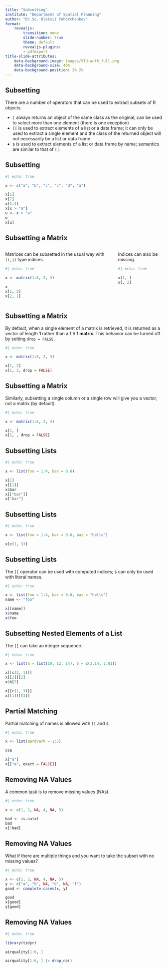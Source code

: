 ---
title: "Subsetting"
institute: "Department of Spatial Planning"
author: "Dr.Sc. Oleksii Yehorchenkov"
format:
    revealjs:
        transition: none
        slide-number: true
        theme: default
        revealjs-plugins:
        - pdfexport
title-slide-attributes:
    data-background-image: images/STU-anfh_full.png
    data-background-size: 40%
    data-background-position: 2% 2%
---

## Subsetting

There are a number of operators that can be used to extract subsets of R objects.

- `[` always returns an object of the same class as the original; can be used to select more than one element (there is one exception)
- `[[` is used to extract elements of a list or a data frame; it can only be used to extract a single element and the class of the returned object will not necessarily be a list or data frame
- `$` is used to extract elements of a list or data frame by name; semantics are similar to that of `[[`.

## Subsetting

```{r}
#| echo: true

x <- c("a", "b", "c", "c", "d", "a")

x[1]
x[2]
x[1:4]
x[x > "a"]
u <- x > "a"
u
x[u]
```

## Subsetting a Matrix

:::: {.columns}
::: {.column}

Matrices can be subsetted in the usual way with `(i,j)` type indices.

```{r}
#| echo: true

x <- matrix(1:6, 2, 3)

x
x[1, 2]
x[2, 1]

```

:::
::: {.column}

Indices can also be missing.

```{r}
#| echo: true

x[1, ]
x[, 2]
```
:::
::::

## Subsetting a Matrix

By default, when a single element of a matrix is retrieved, it is returned as a vector of length **1** rather than a **1 × 1 matrix**. This behavior can be turned off by setting `drop = FALSE`.

```{r}
#| echo: true

x <- matrix(1:6, 2, 3)

x[1, 2]
x[1, 2, drop = FALSE]

```

## Subsetting a Matrix

Similarly, subsetting a single column or a single row will give you a vector, not a matrix (by default).

```{r}
#| echo: true

x <- matrix(1:6, 2, 3)

x[1, ]
x[1, , drop = FALSE]
```

## Subsetting Lists

```{r}
#| echo: true

x <- list(foo = 1:4, bar = 0.6)

x[1]
x[[1]]
x$bar
x[["bar"]]
x["bar"]
```

## Subsetting Lists

```{r}
#| echo: true

x <- list(foo = 1:4, bar = 0.6, baz = "hello")

x[c(1, 3)]

```

## Subsetting Lists

The `[[` operator can be used with computed indices; `$` can only be used with literal names.

```{r}
#| echo: true

x <- list(foo = 1:4, bar = 0.6, baz = "hello")
name <- "foo"

x[[name]]
x$name
x$foo
```

## Subsetting Nested Elements of a List

The `[[` can take an integer sequence.

```{r}
#| echo: true

x <- list(a = list(10, 12, 14), b = c(3.14, 2.81))

x[[c(2, 1)]]
x[[2]][2]
x$b[2]

x[[c(1, 3)]]
x[[1]][[3]]
```

## Partial Matching

Partial matching of names is allowed with `[[` and `$`.


```{r}
#| echo: true

x <- list(aardvark = 1:5)

x$a

x["a"]
x[["a", exact = FALSE]]
```

## Removing NA Values

A common task is to remove missing values (NAs).

```{r}
#| echo: true

x <- c(1, 2, NA, 4, NA, 5)

bad <- is.na(x)
bad
x[!bad]
```

## Removing NA Values

What if there are multiple things and you want to take the subset with no missing values?

```{r}
#| echo: true

x <- c(1, 2, NA, 4, NA, 5)
y <- c("a", "b", NA, "d", NA, "f")
good <- complete.cases(x, y)

good
x[good]
y[good]
```

## Removing NA Values

```{r}
#| echo: true

library(tidyr)

airquality[1:6, ]

airquality[1:6, ] |> drop_na()
```

